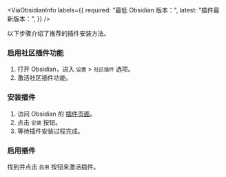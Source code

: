 
<ViaObsidianInfo
  labels={{
    required: "最低 Obsidian 版本：",
    latest: "插件最新版本：",
  }}
/>

以下步骤介绍了推荐的插件安装方法。

<Steps>

### 启用社区插件功能

1. 打开 Obsidian，进入 `设置` > `社区插件` 选项。
2. 激活社区插件功能。

### 安装插件

1. 访问 Obsidian 的 [插件页面](https://obsidian.md/plugins?id=media-extended)。
2. 点击 `安装` 按钮。
3. 等待插件安装过程完成。

### 启用插件

找到并点击 `启用` 按钮来激活插件。

</Steps>
